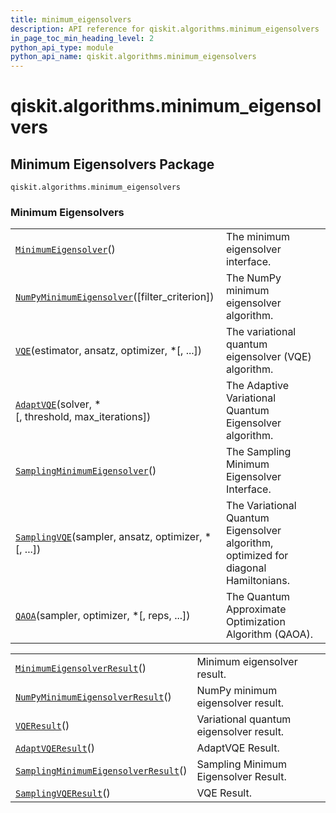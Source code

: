 ```yaml
---
title: minimum_eigensolvers
description: API reference for qiskit.algorithms.minimum_eigensolvers
in_page_toc_min_heading_level: 2
python_api_type: module
python_api_name: qiskit.algorithms.minimum_eigensolvers
---
```


<span id="module-qiskit.algorithms.minimum_eigensolvers" />

<span id="qiskit-algorithms-minimum-eigensolvers" />

# qiskit.algorithms.minimum\_eigensolvers

<span id="minimum-eigensolvers-package-qiskit-algorithms-minimum-eigensolvers" />

## Minimum Eigensolvers Package

`qiskit.algorithms.minimum_eigensolvers`

### Minimum Eigensolvers

|                                                                                                                                                                                    |                                                                                     |
| ---------------------------------------------------------------------------------------------------------------------------------------------------------------------------------- | ----------------------------------------------------------------------------------- |
| [`MinimumEigensolver`](qiskit.algorithms.minimum_eigensolvers.MinimumEigensolver "qiskit.algorithms.minimum_eigensolvers.MinimumEigensolver")()                                    | The minimum eigensolver interface.                                                  |
| [`NumPyMinimumEigensolver`](qiskit.algorithms.minimum_eigensolvers.NumPyMinimumEigensolver "qiskit.algorithms.minimum_eigensolvers.NumPyMinimumEigensolver")(\[filter\_criterion]) | The NumPy minimum eigensolver algorithm.                                            |
| [`VQE`](qiskit.algorithms.minimum_eigensolvers.VQE "qiskit.algorithms.minimum_eigensolvers.VQE")(estimator, ansatz, optimizer, \*\[, ...])                                         | The variational quantum eigensolver (VQE) algorithm.                                |
| [`AdaptVQE`](qiskit.algorithms.minimum_eigensolvers.AdaptVQE "qiskit.algorithms.minimum_eigensolvers.AdaptVQE")(solver, \*\[, threshold, max\_iterations])                         | The Adaptive Variational Quantum Eigensolver algorithm.                             |
| [`SamplingMinimumEigensolver`](qiskit.algorithms.minimum_eigensolvers.SamplingMinimumEigensolver "qiskit.algorithms.minimum_eigensolvers.SamplingMinimumEigensolver")()            | The Sampling Minimum Eigensolver Interface.                                         |
| [`SamplingVQE`](qiskit.algorithms.minimum_eigensolvers.SamplingVQE "qiskit.algorithms.minimum_eigensolvers.SamplingVQE")(sampler, ansatz, optimizer, \*\[, ...])                   | The Variational Quantum Eigensolver algorithm, optimized for diagonal Hamiltonians. |
| [`QAOA`](qiskit.algorithms.minimum_eigensolvers.QAOA "qiskit.algorithms.minimum_eigensolvers.QAOA")(sampler, optimizer, \*\[, reps, ...])                                          | The Quantum Approximate Optimization Algorithm (QAOA).                              |

|                                                                                                                                                                                           |                                         |
| ----------------------------------------------------------------------------------------------------------------------------------------------------------------------------------------- | --------------------------------------- |
| [`MinimumEigensolverResult`](qiskit.algorithms.minimum_eigensolvers.MinimumEigensolverResult "qiskit.algorithms.minimum_eigensolvers.MinimumEigensolverResult")()                         | Minimum eigensolver result.             |
| [`NumPyMinimumEigensolverResult`](qiskit.algorithms.minimum_eigensolvers.NumPyMinimumEigensolverResult "qiskit.algorithms.minimum_eigensolvers.NumPyMinimumEigensolverResult")()          | NumPy minimum eigensolver result.       |
| [`VQEResult`](qiskit.algorithms.minimum_eigensolvers.VQEResult "qiskit.algorithms.minimum_eigensolvers.VQEResult")()                                                                      | Variational quantum eigensolver result. |
| [`AdaptVQEResult`](qiskit.algorithms.minimum_eigensolvers.AdaptVQEResult "qiskit.algorithms.minimum_eigensolvers.AdaptVQEResult")()                                                       | AdaptVQE Result.                        |
| [`SamplingMinimumEigensolverResult`](qiskit.algorithms.minimum_eigensolvers.SamplingMinimumEigensolverResult "qiskit.algorithms.minimum_eigensolvers.SamplingMinimumEigensolverResult")() | Sampling Minimum Eigensolver Result.    |
| [`SamplingVQEResult`](qiskit.algorithms.minimum_eigensolvers.SamplingVQEResult "qiskit.algorithms.minimum_eigensolvers.SamplingVQEResult")()                                              | VQE Result.                             |

